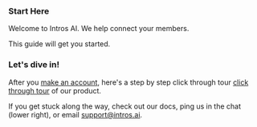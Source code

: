 ### **Start Here**

Welcome to Intros AI. We help connect your members. 

This guide will get you started.


### **Let's dive in!**

After you [make an account](https://www.intros.club/dashboard), here's a step by step click through tour [click through tour](https://introsai.navattic.com/y110888) of our product.

If you get stuck along the way, check out our docs, ping us in the chat (lower right), or email support@intros.ai.
